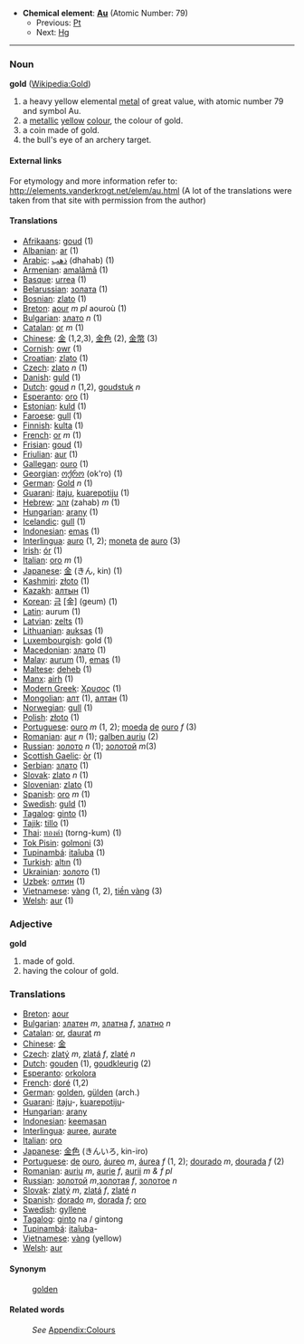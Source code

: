 *'''Chemical element''': '''[[Au]]''' (Atomic Number: 79)
**Previous: [[Platinum|Pt]]
**Next: [[Mercury|Hg]]
----
=== Noun ===
'''gold''' ([[en:Gold|Wikipedia:Gold]])

#a heavy yellow elemental [[metal]] of great value, with atomic number 79 and symbol Au.
#a [[metallic]] [[yellow]] [[color|colour]], the colour of gold.
#a coin made of gold.
#the bull's eye of an archery target.

====External links====
For etymology and more information refer to:
http://elements.vanderkrogt.net/elem/au.html
(A lot of the translations were taken from that site with permission from the author)

==== Translations ====
*[[Afrikaans]]: [[goud]] (1)
*[[Albanian]]: [[ar]] (1)
*[[Arabic]]: [[ذهب]] (dhahab) (1)
*[[Armenian]]: [[amalãmã]] (1)
*[[Basque]]: [[urrea]] (1)
*[[Belarussian]]: [[золата]] (1)
*[[Bosnian]]: [[zlato]] (1)
*[[Breton]]: [[aour]] ''m'' ''pl'' aouroù (1)
*[[Bulgarian]]: [[злато]] ''n'' (1)
*[[Catalan]]: [[or]] ''m'' (1)
*[[Chinese]]: [[金]] (1,2,3), [[金]][[色]] (2), [[金]][[幣]] (3)
*[[Cornish]]: [[owr]] (1)
*[[Croatian]]: [[zlato]] (1)
*[[Czech]]: [[zlato]] ''n'' (1)
*[[Danish]]: [[guld]] (1)
*[[Dutch]]: [[goud]] ''n'' (1,2), [[goudstuk]] ''n''
*[[Esperanto]]: [[oro]] (1)
*[[Estonian]]: [[kuld]] (1)
*[[Faroese]]: [[gull]] (1)
*[[Finnish]]: [[kulta]] (1)
*[[French]]: [[or]] ''m'' (1)
*[[Frisian]]: [[goud]] (1)
*[[Friulian]]: [[aur]] (1)
*[[Gallegan]]: [[ouro]] (1)
*[[Georgian]]: [[ოქრო]] (ok'ro) (1)
*[[German]]: [[Gold]] ''n'' (1)
*[[Guarani]]: [[itaju]], [[kuarepotiju]] (1)
*[[Hebrew]]: [[זהב]] (zahab) ''m'' (1)
*[[Hungarian]]: [[arany]] (1)
*[[Icelandic]]: [[gull]] (1)
*[[Indonesian]]: [[emas]] (1)
*[[Interlingua]]: [[auro]] (1, 2); [[moneta]] [[de]] [[auro]] (3)
*[[Irish]]: [[ór]] (1)
*[[Italian]]: [[oro]] ''m'' (1)
*[[Japanese]]: [[金]] (きん, kin) (1)
*[[Kashmiri]]: [[złoto]] (1)
*[[Kazakh]]: [[алтын]] (1)
*[[Korean]]: [[금]] [金] (geum) (1)
*[[Latin]]: aurum (1)
*[[Latvian]]: [[zelts]] (1)
*[[Lithuanian]]: [[auksas]] (1)
*[[Luxembourgish]]: gold (1)
*[[Macedonian]]: [[злато]] (1)
*[[Malay]]: [[aurum]] (1), [[emas]] (1)
*[[Maltese]]: [[deheb]] (1)
*[[Manx]]: [[airh]] (1)
*[[Modern Greek]]: [[Χρυσος]] '' '' (1)
*[[Mongolian]]: [[алт]] (1), [[алтан]] (1)
*[[Norwegian]]: [[gull]] (1)
*[[Polish]]: [[złoto]] '' '' (1)
*[[Portuguese]]: [[ouro]] ''m'' (1, 2); [[moeda]] [[de]] [[ouro]] ''f'' (3)
*[[Romanian]]: [[aur]] ''n'' (1); [[galben auriu]] (2)
*[[Russian]]: [[золото]] ''n'' (1); [[золотой]] ''m''(3)
*[[Scottish Gaelic]]: [[òr]] (1)
*[[Serbian]]: [[злато]] (1)
*[[Slovak]]: [[zlato]] ''n'' (1)
*[[Slovenian]]: [[zlato]] (1)
*[[Spanish]]: [[oro]] ''m'' (1)
*[[Swedish]]: [[guld]] (1)
*[[Tagalog]]: [[ginto]] (1)
*[[Tajik]]: [[tillo]] (1)
*[[Thai]]: [[ทองคำ]] (torng-kum) (1)
*[[Tok Pisin]]: [[golmoni]] (3)
*[[Tupinambá]]: [[itaîuba]] (1)
*[[Turkish]]: [[altın]] (1)
*[[Ukrainian]]: [[золото]] (1)
*[[Uzbek]]: [[олтин]] (1)
*[[Vietnamese]]: [[vàng]] (1, 2), [[tiền vàng]] (3)
*[[Welsh]]: [[aur]] (1)

===Adjective===
;'''gold'''
#made of gold.
#having the colour of gold.

===Translations===
* [[Breton]]: [[aour]]
* [[Bulgarian]]: [[златен]] ''m'', [[златна]] ''f'', [[златно]] ''n''
* [[Catalan]]: [[or]], [[daurat]] ''m''
* [[Chinese]]: [[金]]
* [[Czech]]: [[zlatý]] ''m'', [[zlatá]] ''f'', [[zlaté]] ''n''
* [[Dutch]]: [[gouden]] (1), [[goudkleurig]] (2)
* [[Esperanto]]: [[orkolora]]
* [[French]]: [[doré]] (1,2)
* [[German]]: [[golden]], [[gülden]] (arch.)
* [[Guarani]]: [[itaju]]-, [[kuarepotiju]]-
* [[Hungarian]]: [[arany]]
* [[Indonesian]]: [[emas|keemasan]]
* [[Interlingua]]: [[auree]], [[aurate]]
* [[Italian]]: [[oro]]
* [[Japanese]]: [[金色]] (きんいろ, kin-iro)
* [[Portuguese]]: [[de]] [[ouro]], [[áureo]] ''m'', [[áurea]] ''f'' (1, 2); [[dourado]] ''m'', [[dourada]] ''f'' (2)
* [[Romanian]]: [[auriu]] ''m'', [[aurie]] ''f'', [[aurii]] ''m & f pl''
* [[Russian]]: [[золотой]] ''m'',[[золотая]] ''f'', [[золотое]] ''n''
* [[Slovak]]: [[zlatý]] ''m'', [[zlatá]] ''f'', [[zlaté]] ''n''
* [[Spanish]]: [[dorado]] ''m'', [[dorada]] ''f''; [[oro]]
* [[Swedish]]: [[gyllene]]
* [[Tagalog]]: [[ginto]] na / gintong
* [[Tupinambá]]: [[itaîuba]]-
* [[Vietnamese]]: [[vàng]] (yellow)
* [[Welsh]]: [[aur]]

====Synonym====
:[[golden]]

====Related words====
:''See'' [[Wiktionary_Appendix:Colours|Appendix:Colours]]
